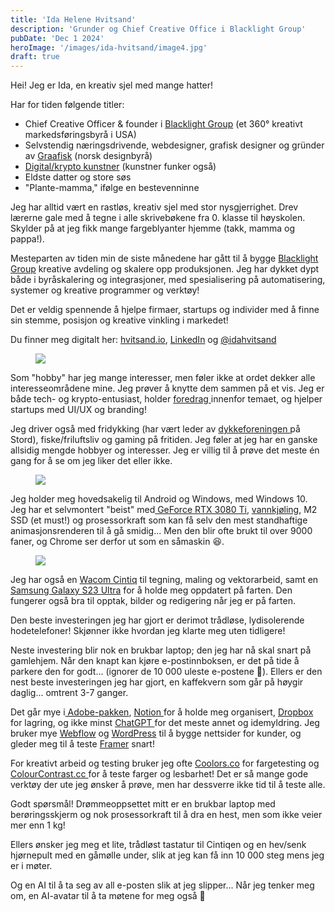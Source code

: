```yaml
---
title: 'Ida Helene Hvitsand'
description: 'Grunder og Chief Creative Office i Blacklight Group'
pubDate: 'Dec 1 2024'
heroImage: '/images/ida-hvitsand/image4.jpg'
draft: true
---
```







<Question1/>

Hei! Jeg er Ida, en kreativ sjel med mange hatter!

Har for tiden følgende titler:



* Chief Creative Officer & founder i [Blacklight Group](https://blacklightgrp.com/) (et 360° kreativt markedsføringsbyrå i USA)
* Selvstendig næringsdrivende, webdesigner, grafisk designer og gründer av [Graafisk](https://graafisk.no) (norsk designbyrå)
* [Digital/krypto kunstner](https://twitter.com/TisarDesign) (kunstner funker også)
* Eldste datter og store søs
* "Plante-mamma," ifølge en bestevenninne

Jeg har alltid vært en rastløs, kreativ sjel med stor nysgjerrighet. Drev lærerne gale med å tegne i alle skrivebøkene fra 0. klasse til høyskolen. Skylder på at jeg fikk mange fargeblyanter hjemme (takk, mamma og pappa!).

Mesteparten av tiden min de siste månedene har gått til å bygge [Blacklight Group](https://blacklightgrp.com/) kreative avdeling og skalere opp produksjonen. Jeg har dykket dypt både i byråskalering og integrasjoner, med spesialisering på automatisering, systemer og kreative programmer og verktøy!

Det er veldig spennende å hjelpe firmaer, startups og individer med å finne sin stemme, posisjon og kreative vinkling i markedet!

Du finner meg digitalt her: [hvitsand.io](https://hvitsand.io), [LinkedIn](https://www.linkedin.com/in/ida-hvitsand/) og [@idahvitsand](https://www.instagram.com/idahvitsand/)



<figure>
    <img src='/images/ida-hvitsand/image2.jpg'/>
</figure>


Som "hobby" har jeg mange interesser, men føler ikke at ordet dekker alle interesseområdene mine. Jeg prøver å knytte dem sammen på et vis. Jeg er både tech- og krypto-entusiast, holder [foredrag ](https://www.linkedin.com/posts/ida-hvitsand_i-had-an-amazing-experience-presentating-activity-7158876900696764416-DOS0)innenfor temaet, og hjelper startups med UI/UX og branding!

Jeg driver også med fridykking (har vært leder av [dykkeforeningen ](https://stordundervannsklubb.com/)på Stord), fiske/friluftsliv og gaming på fritiden. Jeg føler at jeg har en ganske allsidig mengde hobbyer og interesser. Jeg er villig til å prøve det meste én gang for å se om jeg liker det eller ikke.



<figure>
    <img src='/images/ida-hvitsand/image1.jpg'/>

</figure>




<Question2/>

Jeg holder meg hovedsakelig til Android og Windows, med Windows 10. Jeg har et selvmontert "beist" med[ GeForce RTX 3080 Ti](https://www.nvidia.com/nb-no/geforce/graphics-cards/30-series/rtx-3080-3080ti/), [vannkjøling](https://nzxt.com/product/kraken-z63), M2 SSD (et must!) og prosessorkraft som kan få selv den mest standhaftige animasjonsrenderen til å gå smidig... Men den blir ofte brukt til over 9000 faner, og Chrome ser derfor ut som en såmaskin 😆.

<figure>
    <img src='/images/ida-hvitsand/image3.png'/>
</figure>

Jeg har også en [Wacom Cintiq](https://www.wacom.com/en-de/products/cintiq-27-qhd) til tegning, maling og vektorarbeid, samt en [Samsung Galaxy S23 Ultra](https://www.samsung.com/us/smartphones/galaxy-s23-ultra/) for å holde meg oppdatert på farten. Den fungerer også bra til opptak, bilder og redigering når jeg er på farten.

Den beste investeringen jeg har gjort er derimot trådløse, lydisolerende hodetelefoner! Skjønner ikke hvordan jeg klarte meg uten tidligere!

Neste investering blir nok en brukbar laptop; den jeg har nå skal snart på gamlehjem. Når den knapt kan kjøre e-postinnboksen, er det på tide å parkere den for godt… (ignorer de 10 000 uleste e-postene 🥴). Ellers er den nest beste investeringen jeg har gjort, en kaffekvern som går på høygir daglig... omtrent 3-7 ganger.



<Question3/>

Det går mye i[ Adobe-pakken](https://adobe.com), [Notion ](https://www.notion.so/)for å holde meg organisert, [Dropbox ](https://www.dropbox.com/)for lagring, og ikke minst [ChatGPT ](https://openai.com/chatgpt/)for det meste annet og idemyldring. Jeg bruker mye [Webflow](https://webflow.com/) og [WordPress](https://wordpress.org) til å bygge nettsider for kunder, og gleder meg til å teste [Framer](https://www.framer.com/) snart!

For kreativt arbeid og testing bruker jeg ofte [Coolors.co](https://Coolors.co) for fargetesting og [ColourContrast.cc ](https://ColourContrast.cc)for å teste farger og lesbarhet! Det er så mange gode verktøy der ute jeg ønsker å prøve, men har dessverre ikke tid til å teste alle.



<Question4/>


Godt spørsmål! Drømmeoppsettet mitt er en brukbar laptop med berøringsskjerm og nok prosessorkraft til å dra en hest, men som ikke veier mer enn 1 kg!

Ellers ønsker jeg meg et lite, trådløst tastatur til Cintiqen og en hev/senk hjørnepult med en gåmølle under, slik at jeg kan få inn 10 000 steg mens jeg er i møter.

Og en AI til å ta seg av all e-posten slik at jeg slipper... Når jeg tenker meg om, en AI-avatar til å ta møtene for meg også 🤪